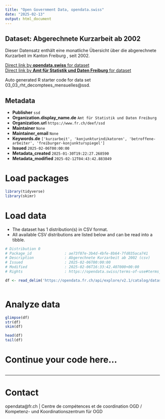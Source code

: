 ```yaml
---
title: "Open Government Data, opendata.swiss"
date: "2025-02-13"
output: html_document
---
```


## Dataset: Abgerechnete Kurzarbeit ab 2002

Dieser Datensatz enthält eine monatliche Übersicht über die abgerechnete Kurzarbeit im Kanton Freiburg , seit 2002.

[Direct link by **opendata.swiss** for dataset](https://opendata.swiss/de/dataset/abgerechnete-kurzarbeit-ab-2002)<br>
[Direct link by **Amt für Statistik und Daten Freiburg** for dataset](https://opendata.fr.ch/explore/dataset/03_03_rht_decomptees_mensuelles/)

Auto generated R starter code for data set 03_03_rht_decomptees_mensuelles@ssd.

## Metadata

- **Publisher** `ssd`
- **Organization.display_name.de** `Amt für Statistik und Daten Freiburg`
- **Organization.url** `https://www.fr.ch/deef/ssd`
- **Maintainer** `None`
- **Maintainer_email** `None`
- **Keywords.de** `['kurzarbeit', 'konjunkturindikatoren', 'betroffene-arbeiter', 'freiburger-konjunkturspiegel']`
- **Issued** `2025-02-06T00:00:00`
- **Metadata_created** `2025-01-30T19:22:27.268590`
- **Metadata_modified** `2025-02-12T04:43:42.883849`


# Load packages

```r

library(tidyverse)
library(skimr)

```

# Load data

-   The dataset has 1 distribution(s) in CSV format.
-   All available CSV distributions are listed below and can be read into a tibble.

```r

# Distribution 0
# Package_id               : ae73f07e-3b4d-4bfe-8b64-7fd035aca741
# Description              : Abgerechnete Kurzarbeit ab 2002 (csv)
# Issued                   : 2025-02-06T00:00:00
# Modified                 : 2025-02-06T16:33:42.407000+00:00
# Rights                   : https://opendata.swiss/terms-of-use#terms_by

df <- read_delim('https://opendata.fr.ch/api/explore/v2.1/catalog/datasets/03_03_rht_decomptees_mensuelles/exports/csv?use_labels=true')



```

# Analyze data

```r

glimpse(df)
str(df)
skim(df)

head(df)
tail(df)

```

# Continue your code here...

```r

```

------------------------------------------------------------------------

# Contact

opendata@fr.ch | Centre de compétences et de coordination OGD / Kompetenz- und Koordinationszentrum für OGD
